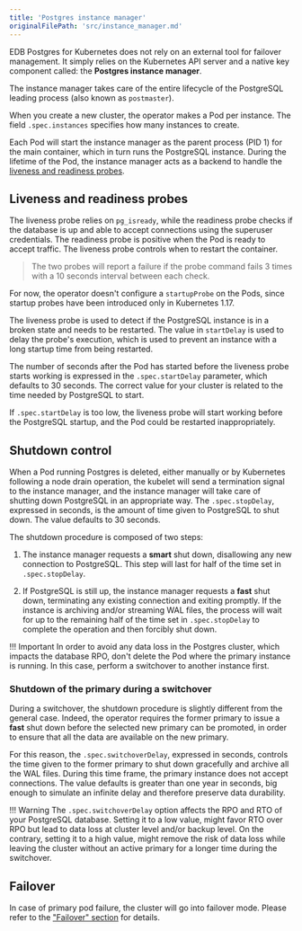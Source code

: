 ```yaml
---
title: 'Postgres instance manager'
originalFilePath: 'src/instance_manager.md'
---
```


EDB Postgres for Kubernetes does not rely on an external tool for failover management.
It simply relies on the Kubernetes API server and a native key component called:
the **Postgres instance manager**.

The instance manager takes care of the entire lifecycle of the PostgreSQL
leading process (also known as `postmaster`).

When you create a new cluster, the operator makes a Pod per instance.
The field `.spec.instances` specifies how many instances to create.

Each Pod will start the instance manager as the parent process (PID 1) for the
main container, which in turn runs the PostgreSQL instance. During the lifetime
of the Pod, the instance manager acts as a backend to handle the [liveness and
readiness probes](https://kubernetes.io/docs/concepts/workloads/pods/pod-lifecycle/#container-probes).

## Liveness and readiness probes

The liveness probe relies on `pg_isready`, while the readiness probe checks if
the database is up and able to accept connections using the superuser
credentials.
The readiness probe is positive when the Pod is ready to accept traffic.
The liveness probe controls when to restart the container.

> The two probes will report a failure if the probe command fails 3 times with a 10 seconds interval between each check.

For now, the operator doesn't configure a `startupProbe` on the Pods, since
startup probes have been introduced only in Kubernetes 1.17.

The liveness probe is used to detect if the PostgreSQL instance is in a
broken state and needs to be restarted. The value in `startDelay` is used
to delay the probe's execution, which is used to prevent an
instance with a long startup time from being restarted.

The number of seconds after the Pod has started before the liveness
probe starts working is expressed in the `.spec.startDelay` parameter,
which defaults to 30 seconds. The correct value for your cluster is
related to the time needed by PostgreSQL to start.

If `.spec.startDelay` is too low, the liveness probe will start working
before the PostgreSQL startup, and the Pod could be restarted
inappropriately.

## Shutdown control

When a Pod running Postgres is deleted, either manually or by Kubernetes
following a node drain operation, the kubelet will send a termination signal to the
instance manager, and the instance manager will take care of shutting down
PostgreSQL in an appropriate way.
The `.spec.stopDelay`, expressed in seconds, is the amount of time
given to PostgreSQL to shut down. The value defaults to 30 seconds.

The shutdown procedure is composed of two steps:

1.  The instance manager requests a **smart** shut down, disallowing any
    new connection to PostgreSQL. This step will last for half of the
    time set in `.spec.stopDelay`.

2.  If PostgreSQL is still up, the instance manager requests a **fast**
    shut down, terminating any existing connection and exiting promptly.
    If the instance is archiving and/or streaming WAL files, the process
    will wait for up to the remaining half of the time set in `.spec.stopDelay`
    to complete the operation and then forcibly shut down.

!!! Important
    In order to avoid any data loss in the Postgres cluster, which impacts
    the database RPO, don't delete the Pod where the primary instance is running.
    In this case, perform a switchover to another instance first.

### Shutdown of the primary during a switchover

During a switchover, the shutdown procedure is slightly different from the
general case. Indeed, the operator requires the former primary to issue a
**fast** shut down before the selected new primary can be promoted,
in order to ensure that all the data are available on the new primary.

For this reason, the `.spec.switchoverDelay`, expressed in seconds, controls
the  time given to the former primary to shut down gracefully and archive all 
the WAL files.
During this time frame, the primary instance does not accept connections.
The value defaults is greater than one year in seconds, big enough to simulate
an infinite delay and therefore preserve data durability.

!!! Warning
    The `.spec.switchoverDelay` option affects the RPO and RTO of your
    PostgreSQL database. Setting it to a low value, might favor RTO over RPO
    but lead to data loss at cluster level and/or backup level. On the contrary,
    setting it to a high value, might remove the risk of data loss while leaving
    the cluster without an active primary for a longer time during the switchover.

## Failover

In case of primary pod failure, the cluster will go into failover mode.
Please refer to the ["Failover" section](failover.md) for details.